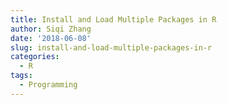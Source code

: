 ```yaml
---
title: Install and Load Multiple Packages in R
author: Siqi Zhang
date: '2018-06-08'
slug: install-and-load-multiple-packages-in-r
categories:
  - R
tags:
  - Programming
---
```

